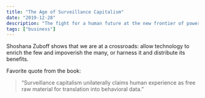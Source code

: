```yaml
---
title: "The Age of Surveillance Capitalism"
date: "2019-12-28"
description: "The fight for a human future at the new frontier of power."
tags: ["business"]
---
```


Shoshana Zuboff shows that we are at a crossroads: allow technology to enrich the few and impoverish the many, or harness it and distribute its benefits.

Favorite quote from the book:

> “Surveillance capitalism unilaterally claims human experience as free raw material for translation into behavioral data.”
